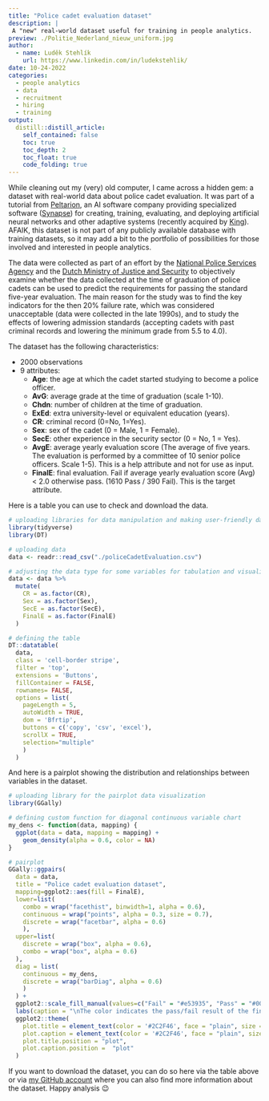 ```yaml
---
title: "Police cadet evaluation dataset"
description: |
 A "new" real-world dataset useful for training in people analytics.           
preview: ./Politie_Nederland_nieuw_uniform.jpg
author:
  - name: Luděk Stehlík
    url: https://www.linkedin.com/in/ludekstehlik/
date: 10-24-2022
categories:
  - people analytics
  - data
  - recruitment
  - hiring
  - training
output:
  distill::distill_article:
    self_contained: false
    toc: true
    toc_depth: 2
    toc_float: true
    code_folding: true
---
```


While cleaning out my (very) old computer, I came across a hidden gem: a dataset with real-world data about police cadet evaluation. It was part of a tutorial from [Peltarion](https://en.wikipedia.org/wiki/Peltarion), an AI software company providing specialized software ([Synapse](https://en.wikipedia.org/wiki/Peltarion_Synapse)) for creating, training, evaluating, and deploying artificial neural networks and other adaptive systems (recently acquired by [King](https://en.wikipedia.org/wiki/King_(company))). AFAIK, this dataset is not part of any publicly available database with training datasets, so it may add a bit to the portfolio of possibilities for those involved and interested in people analytics.  

The data were collected as part of an effort by the [National Police Services Agency](https://en.wikipedia.org/wiki/Korps_landelijke_politiediensten) and the [Dutch Ministry of Justice and Security](https://www.government.nl/ministries/ministry-of-justice-and-security) to objectively examine whether the data collected at the time of graduation of police cadets can be used to predict the requirements for passing the standard five-year evaluation. The main reason for the study was to find the key indicators for the then 20% failure rate, which was considered unacceptable (data were collected in the late 1990s), and to study the effects of lowering admission standards (accepting cadets with past criminal records and lowering the minimum grade from 5.5 to 4.0).

The dataset has the following characteristics:

* 2000 observations  
* 9 attributes:
  + **Age**: the age at which the cadet started studying to become a police officer.
  + **AvG**: average grade at the time of graduation (scale 1-10).
  + **Chdn**: number of children at the time of graduation.
  + **ExEd**: extra university-level or equivalent education (years).
  + **CR**: criminal record (0=No, 1=Yes).
  + **Sex**: sex of the cadet (0 = Male, 1 = Female).
  + **SecE**: other experience in the security sector (0 = No, 1 = Yes).
  + **AvgE**: average yearly evaluation score (The average of five years. The evaluation is performed by a committee of 10 senior police officers. Scale 1-5). This is a help attribute and not for use as input.
  + **FinalE**: final evaluation. Fail if average yearly evaluation score (Avg) < 2.0 otherwise pass. (1610 Pass / 390 Fail). This is the target attribute.

Here is a table you can use to check and download the data.

```r

# uploading libraries for data manipulation and making user-friendly data table
library(tidyverse)
library(DT)

# uploading data
data <- readr::read_csv("./policeCadetEvaluation.csv")

# adjusting the data type for some variables for tabulation and visualization purposes
data <- data %>%
  mutate(
    CR = as.factor(CR),
    Sex = as.factor(Sex),
    SecE = as.factor(SecE),
    FinalE = as.factor(FinalE)
  )

# defining the table
DT::datatable(
  data,
  class = 'cell-border stripe', 
  filter = 'top',
  extensions = 'Buttons',
  fillContainer = FALSE,
  rownames= FALSE,
  options = list(
    pageLength = 5, 
    autoWidth = TRUE,
    dom = 'Bfrtip',
    buttons = c('copy', 'csv', 'excel'), 
    scrollX = TRUE, 
    selection="multiple"
    )
  )

```


And here is a pairplot showing the distribution and relationships between variables in the dataset.
  
```r

# uploading library for the pairplot data visualization
library(GGally)

# defining custom function for diagonal continuous variable chart  
my_dens <- function(data, mapping) {
  ggplot(data = data, mapping = mapping) +
    geom_density(alpha = 0.6, color = NA) 
}

# pairplot
GGally::ggpairs(
  data = data,
  title = "Police cadet evaluation dataset",
  mapping=ggplot2::aes(fill = FinalE),
  lower=list(
    combo = wrap("facethist", binwidth=1, alpha = 0.6),
    continuous = wrap("points", alpha = 0.3, size = 0.7),
    discrete = wrap("facetbar", alpha = 0.6)
    ),
  upper=list(
    discrete = wrap("box", alpha = 0.6),
    combo = wrap("box", alpha = 0.6)
  ),
  diag = list(
    continuous = my_dens,
    discrete = wrap("barDiag", alpha = 0.6)
    )
  ) +
  ggplot2::scale_fill_manual(values=c("Fail" = "#e53935", "Pass" = "#00897b")) +
  labs(caption = "\nThe color indicates the pass/fail result of the final evaluation, the target attribute.") +
  ggplot2::theme(
    plot.title = element_text(color = '#2C2F46', face = "plain", size = 19, margin=margin(0,0,12,0)),
    plot.caption = element_text(color = '#2C2F46', face = "plain", size = 12, hjust = 0),
    plot.title.position = "plot",
    plot.caption.position =  "plot"
  )


```

If you want to download the dataset, you can do so here via the table above or via [my GitHub account](https://github.com/lstehlik2809/Police-Cadet-Evaluation-Dataset) where you can also find more information about the dataset. Happy analysis 😉 


